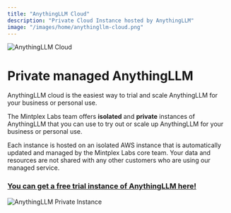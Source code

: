 ```yaml
---
title: "AnythingLLM Cloud"
description: "Private Cloud Instance hosted by AnythingLLM"
image: "/images/home/anythingllm-cloud.png"
---
```



<Image
  src="/images/home/anythingllm-cloud.png" 
  height={1080} 
  width={1920} 
  quality={100}
  alt="AnythingLLM Cloud"
/>


# Private managed AnythingLLM

AnythingLLM cloud is the easiest way to trial and scale AnythingLLM for your business or personal use.

The Mintplex Labs team offers **isolated** and **private** instances of AnythingLLM that you can use to try out or scale up AnythingLLM for your business or personal use.

Each instance is hosted on an isolated AWS instance that is automatically updated and managed by the Mintplex Labs core team. Your data and resources are not shared with any other customers who are using our managed service.


### [You can get a free trial instance of AnythingLLM here!](https://useanything.com/pricing)

<Image
  src="/images/home/private-instance.png" 
  height={1080} 
  width={1920} 
  quality={100}
  alt="AnythingLLM Private Instance"
/>